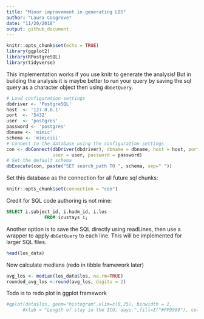 ```yaml
---
title: "Minor improvement in generating LOS"
author: "Laura Cosgrove"
date: "11/20/2018"
output: github_document
---
```


```r
knitr::opts_chunk$set(echo = TRUE)
library(ggplot2)
library(RPostgreSQL)
library(tidyverse)
```

This implementation works if you use knitr to generate the analysis! But in building the analysis it is maybe better to run your query by saving the sql query as a character object then using `dbGetQuery`.

```r
# Load configuration settings
dbdriver <- 'PostgreSQL'
host  <- '127.0.0.1'
port  <- '5432'
user  <- 'postgres'
password <- 'postgres'
dbname <- 'mimic'
schema <- 'mimiciii'
# Connect to the database using the configuration settings
con <- dbConnect(dbDriver(dbdriver), dbname = dbname, host = host, port = port, 
                 user = user, password = password)
# Set the default schema
dbExecute(con, paste("SET search_path TO ", schema, sep=" "))
```

Set this database as the connection for all future sql chunks:

```r
knitr::opts_chunk$set(connection = "con")
```

Credit for SQL code authoring is not mine:
```sql
SELECT i.subject_id, i.hadm_id, i.los
              FROM icustays i;
```

Another option is to save the SQL directly using readLines, then use a wrapper to apply `dbGetQuery` to each line. This will be implemented for larger SQL files.

```r
head(los_data)

```

Now calculate medians (redo in tibble framework later)

```r
avg_los <- median(los_data$los, na.rm=TRUE)
rounded_avg_los <-round(avg_los, digits = 2)
```

Todo is to redo plot in ggplot framework   
   
```r
#qplot(data$los, geom="histogram",xlim=c(0,25), binwidth = 1,
      #xlab = "Length of stay in the ICU, days.",fill=I("#FF9999"), col=I("white"))
```